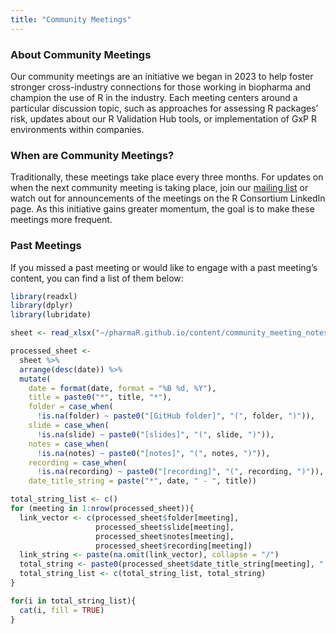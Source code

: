 ```yaml
---
title: "Community Meetings"
---
```


### About Community Meetings

Our community meetings are an initiative we began in 2023 to help foster stronger cross-industry connections for those working in biopharma and champion the use of R in the industry. Each meeting centers around a particular discussion topic, such as approaches for assessing R packages' risk, updates about our R Validation Hub tools, or implementation of GxP R environments within companies.

### When are Community Meetings?

Traditionally, these meetings take place every three months. For updates on when the next community meeting is taking place, join our [mailing list](https://lists.r-%20consortium.org/g/RConsortium-Validation-Hub) or watch out for announcements of the meetings on the R Consortium LinkedIn page. As this initiative gains greater momentum, the goal is to make these meetings more frequent.

### Past Meetings

If you missed a past meeting or would like to engage with a past meeting's content, you can find a list of them below:

```r
library(readxl)
library(dplyr)
library(lubridate)

sheet <- read_xlsx("~/pharmaR.github.io/content/community_meeting_notes/rvalhub_community_meeting_info.xlsx")

processed_sheet <-
  sheet %>%
  arrange(desc(date)) %>%
  mutate(
    date = format(date, format = "%B %d, %Y"),
    title = paste0("*", title, "*"),
    folder = case_when(
      !is.na(folder) ~ paste0("[GitHub folder]", "(", folder, ")")),
    slide = case_when(
      !is.na(slide) ~ paste0("[slides]", "(", slide, ")")),
    notes = case_when(
      !is.na(notes) ~ paste0("[notes]", "(", notes, ")")),
    recording = case_when(
      !is.na(recording) ~ paste0("[recording]", "(", recording, ")")),
    date_title_string = paste("*", date, " - ", title))

total_string_list <- c()
for (meeting in 1:nrow(processed_sheet)){
  link_vector <- c(processed_sheet$folder[meeting], 
                   processed_sheet$slide[meeting], 
                   processed_sheet$notes[meeting], 
                   processed_sheet$recording[meeting])
  link_string <- paste(na.omit(link_vector), collapse = "/")
  total_string <- paste0(processed_sheet$date_title_string[meeting], " (", link_string, ") ")
  total_string_list <- c(total_string_list, total_string) 
}

for(i in total_string_list){
  cat(i, fill = TRUE)
}
```
